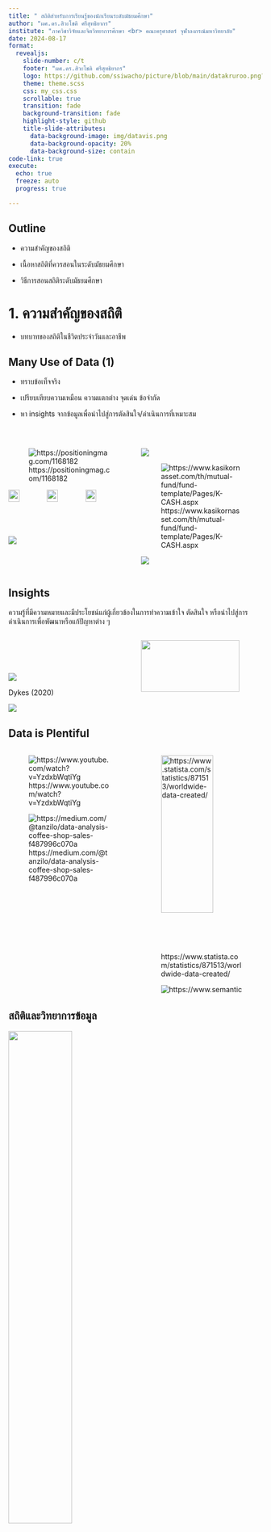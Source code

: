 ```yaml
---
title: " สถิติสำหรับการเรียนรู้ของนักเรียนระดับมัธยมศึกษา"
author: "ผศ.ดร.สิวะโชติ ศรีสุทธิยากร"
institute: "ภาควิชาวิจัยและจิตวิทยาการศึกษา <br> คณะครุศาสตร์ จุฬาลงกรณ์มหาวิทยาลัย"
date: 2024-08-17
format:
  revealjs:
    slide-number: c/t
    footer: "ผศ.ดร.สิวะโชติ ศรีสุทธิยากร"
    logo: https://github.com/ssiwacho/picture/blob/main/datakruroo.png?raw=true
    theme: theme.scss
    css: my_css.css
    scrollable: true
    transition: fade
    background-transition: fade
    highlight-style: github
    title-slide-attributes:
      data-background-image: img/datavis.png
      data-background-opacity: 20%
      data-background-size: contain
code-link: true
execute:
  echo: true
  freeze: auto
  progress: true

---
```


## Outline {.smaller}

- ความสำคัญของสถิติ


- เนื้อหาสถิติที่ควรสอนในระดับมัธยมศึกษา


- วิธีการสอนสถิติระดับมัธยมศึกษา


# 1. ความสำคัญของสถิติ

- บทบาทของสถิติในชีวิตประจำวันและอาชีพ


## Many Use of Data (1) {.smaller}

- ทราบข้อเท็จจริง

- เปรียบเทียบความเหมือน ความแตกต่าง จุดเด่น ข้อจำกัด

- หา insights จากข้อมูลเพื่อนำไปสู่การตัดสินใจ/ดำเนินการที่เหมาะสม

<br>

:::: {.columns}

::: {.column width="50%"}

![https://positioningmag.com/1168182](img/1_%E0%B8%99%E0%B9%89%E0%B8%B3%E0%B8%9B%E0%B8%A5%E0%B8%B2.png)


![](img/pm25.jpg){width="30%"}
![](img/pm25_2.jpg){width="30%"}
![](img/apple_watch.jpg){width="30%"}

![](img/weather.png)


:::

::: {.column width="50%"}

[![](img/blood.png)](https://medium.com/neodocs/how-to-understand-my-blood-report-when-values-are-abnormal-and-bold-56d09af5f076)

![https://www.kasikornasset.com/th/mutual-fund/fund-template/Pages/K-CASH.aspx](img/fund.png)

![](img/macbook.gif)

:::

::::


## Insights {.smaller}

ความรู้ที่มีความหมายและมีประโยชน์แก่ผู้เกี่ยวข้องในการทำความเข้าใจ ตัดสินใจ หรือนำไปสู่การดำเนินการเพื่อพัฒนาหรือแก้ปัญหาต่าง ๆ 

:::: {.columns}

::: {.column width="50%"}

<br>
<br>
<br>

![](img/decision.png)

<div class="caption">Dykes (2020)</div>



:::

::: {.column width="50%"}

![](img/insights.png){width="90%"}

<div class="caption3">[Insight Literacy: Why We Need To Clarify What Insights Really Are](https://www.forbes.com/sites/brentdykes/2022/03/08/insight-literacy-why-we-need-to-clarify-what-insights-really-are/?sh=1fe3bfc83fc3)</div>
:::

::::

![](img/education.png)




## Data is Plentiful {.smaller}


:::: {.columns}

::: {.column width="50%"}

![https://www.youtube.com/watch?v=YzdxbWqtiYg](img/many_data.png)


![https://medium.com/@tanzilo/data-analysis-coffee-shop-sales-f487996c070a](img/cafe_data.png)
:::

::: {.column width="50%"}

![https://www.statista.com/statistics/871513/worldwide-data-created/](img/growth_of_data.png){width="80%"}

![https://www.semanticscholar.org/paper/Teachers-using-classroom-data-well%3A-Identifying-key-Renshaw-Baroutsis/c0e0dfa27600938517a5466196c426c03887c7b2](img/classroom_data.png)

:::

::::

## สถิติและวิทยาการข้อมูล {.smaller}

::: {.r-stack}


![](img/datascience.png){width="50%" fig-align="center"}



![](img/typeofanalytic.png){.fragment}

:::

<br>

<div class="caption">[https://clevertap.com/blog/data-science/](https://clevertap.com/blog/data-science/)  </div>




## Use Cases: Business {.smaller}

::: {.r-stack}

:::: {.columns}


::: {.column width="50%"}

![](https://assets.grab.com/wp-content/uploads/sites/8/2021/12/02175715/MY21GTPDT2GTPASS2021_How-To_GIF_800x800.gif){width=50%} ![https://www.iplandigital.co.th/ecommerce/temu-ecommerce-success-secrets/](img/temu.png){width="30%"}

<div class="caption3">https://www.iplandigital.co.th/ecommerce/temu-ecommerce-success-secrets/</div>

[![](img/เต่าบิน-2.jpg){width=80%}](https://thestandard.co/tao-bin-a-robotic-barista-suscess/)

:::

::: {.column width="50%"}


[![](https://miro.medium.com/v2/resize:fit:1400/format:webp/1*QKQA8ylu1lCtOkJaa_gGaw.png){width=100%}](https://medium.com/swlh/netflix-and-the-recommendation-system-e806f062ba74)

::: {style="font-size: 65%;"}


- Marketing Analysis

- Pricing

- Demand/Supply Analysis and Sales Forecasting

- Churn Prediction

- Loyalty Analysis

- Social Listening

- HR Analytics

- Process Optimization

- Recommendation System


:::


:::

<div class="caption4">https://www.rib-software.com/en/blogs/data-driven-decision-making-in-businesses</div>
::::

![](img/data-driven-decision-making-importance.webp){.fragment}


:::

## Use Cases: Finance {.smaller}

:::: {.columns}


::: {.column width="50%"}

- Risk management

- Fraud detection

- Customer segmentation

- Personalize finance

- Credit scoreing

- Loan underwriting


:::


::: {.column width="50%"}

![https://www.spiceworks.com/it-security/vulnerability-management/articles/what-is-fraud-detection/](img/Fraud-Detection-Techniques.png)


:::


::::




## Use Cases: Medical {.smaller}


:::: {.columns}


::: {.column width="60%"}

::: {style="font-size: 75%;"}

- Reduce failures in treatments

- Drug/Vaccine development

- Predictive Medical

- Disease tracking and prevention

- Patient health monitoring and maintenance

- Virtual assistance for patients and customer support

- Medical image analysis

- Predictive medicine: prognosis and diagnostic accuracy

:::

[![](img/Apple_WatchSeries6-ECG-alerts-heartrate-atrialfibrillation-longlook_050121_inline.jpg.large.jpg){width=35%}](https://www.youtube.com/watch?v=LAO43KDClDM&t=23s)[![](https://cdsassets.apple.com/live/7WUAS350/images/health/watchos-10-series-8-fall-detection-notification.png){width=30%}](https://support.apple.com/th-th/108896)


:::

::: {.column width="40%"}

![https://www.youper.ai/how-it-works](img/vitual_healthcare.png)


[![](https://activewizards.com/content/blog/Top%207%20Data%20Science%20Use%20Cases%20in%20Healthcare/ai-brain-cancer-neurosciencenews.jpg){width=70% fig-align="left"}](https://activewizards.com/blog/top-7-data-science-use-cases-in-healthcare/)

<div class="caption2">https://activewizards.com/blog/top-7-data-science-use-cases-in-healthcare</div>




:::
::::

<br>

:::: {.columns}


::: {.column width="50%"}



![https://www.ncbi.nlm.nih.gov/pmc/articles/PMC9279074/](img/ai_drug_development.png)

:::

::: {.column width="50%"}
![https://www.sciencedirect.com/science/article/pii/S2666990024000156](img/ai_diagnostic_disease.png)

:::

::::


## Use Cases: Education (1) {.smaller}

> Data will help solve 
the big problems of tomorrow.
Prepare your students today. <br> - DataClassroom Inc. (2022)


:::: {.columns}
::: {.column width="55%"}
::: {style="font-size: 70%;"}

เก็บรวบรวมและวิเคราะห์ข้อมูลเกี่ยวกับผลการเรียนและพฤติกรรมการเรียนรู้ของนักเรียน เช่น การเข้าเรียน การทำการบ้าน การทบทวนบทเรียน และผลการทดสอบ ช่วยให้ครู (รวมทั้งนักเรียนและผู้เกี่ยวข้อง) ...

- ทราบจุดเด่น ความต้องการในการพัฒนาหรือปัญหาในการเรียนรู้ของนักเรียน 

- วิเคราะห์ปัจจัยที่มีความสัมพันธ์หรือมีผลต่อการเรียนรู้ของนักเรียน

- ออกแบบการจัดประสบการณ์เรียนรู้เฉพาะบุคคล (personalized learning)

- ทำนายแนวโน้มความสำเร็จในการเรียนของผู้เรียน หรือแนวโน้มความเสี่ยงของผู้เรียนแต่ละบุคคล 

- ปรับเปลี่ยน/ออกแบบการจัดการเรียนรู้ของรายวิชา

- ปรับปรุง/พัฒนาหลักสูตร

- Automation

:::
:::

::: {.column width="45%"}
![](img/datadriven.png)

<div class="caption">Bolz & Madhavan (2023)</div>

:::
::::


## Use Cases: Education (2) {.smaller}


:::: {.columns}
::: {.column width="35%"}
<br>
![](img/ach.png){width="80%"}
![](img/effect_ach.png){width="100%"}

:::
::: {.column width="65%"}
<br>
![](img/predict.png)

:::
::::

:::: {.columns}

::: {.column width="40%"}

![](img/speech.png){width="100%"}

:::

::: {.column width="60%"}

![](img/clustering.png)

<div class="caption">สิวะโชติ ศรีสุทธิยากร (2567)</div>

:::

::::

![](img/AES.png){width="90%"}


:::: {.columns}
::: {.column width="50%"}
![](img/itemanalysis.png)
:::
::: {.column width="50%"}
![](img/itemanalysis2.png)
:::
::::

<div class="caption">สิวะโชติ ศรีสุทธิยากร และคณะ (2567)</div>


## Use Cases: Education (3) {.smaller}



![](img/education2.png)

<left>
<div class="caption3">วรรณี แกมเกตุ และคณะ (2566)</div>
</left>

<left>
<div class="caption5">ธวัชชัย ขวัญเมือง และสิวะโชติ ศรีสุทธิยากร (2567)</div>
</left>

- กำกับติดตาม/ประเมินผลการดำเนินงานทางการศึกษา

- สนับสนุนการตัดสินใจเชิงนโยบาย/สร้างข้อเสนอแนะสำหรับการดำเนินงานทางการศึกษา

- บริหารจัดการ/จัดสรรทรัพยากรทางการศึกษา


## Use Cases: Sport

:::: {.columns}

::: {.column width="40%"}

![](img/sportanalytic.png){width="80%"}

![](img/football.png){width="40%"} ![](img/NFL_book.png){width="39%"}

![](img/NFL.png){width="80%"}
:::

::: {.column width="60%"}

![](img/football2.png)

![](img/football_heatmap.png)

![](img/manutd.png)


:::
::::

<div class="caption3">https://github.com/harshkrishna17/Football-Data-Visualizations</div>


<div class="caption3">
https://www.linkedin.com/pulse/choosing-right-data-analytics-tools-football-success-qp93e/</div>


# 2. เนื้อหาสถิติที่ควรสอนในระดับมัธยมศึกษา

- ความสำคัญของการจัดการเรียนรู้สถิติในระดับมัธยมศึกษา

- Learning Outcomes ที่คาดหวัง/เนื้อหา

- การจัดการเรียนรู้ระหว่างนักเรียนแผนวิทย์กับศิลป์


## Do we need to teach Statistics/Data Science in K-12? {.smaller}

:::: {.columns}

::: {.column width="50%"}

::: {style="font-size: 70%;"}


> "ในโลกปัจจุบันที่ขับเคลื่อนด้วยข้อมูลมากขึ้น การเข้าใจบทบาทของข้อมูลและเทคโนโลยีและอัลกอริทึมที่สร้างขึ้นรอบๆ ข้อมูลกำลังกลายเป็นการรู้เท่าทันที่สำคัญ" (Bargagliotti et al., 2020)


> “Data literacy has become important, for almost everyone. Companies need more people with the ability to interpret data, to draw insights, and to ask the right questions in the first place. These are skills that anyone can develop, and there are now many ways for individuals to upskill themselves and for companies to support them, lift capabilities, and drive change. Indeed, the data itself is clear on this: Data-driven decision-making markedly improves business performance.” Josh Bersin and Marc Zao-Sanders in [Harvard Business Review](https://hbr.org/2020/02/boost-your-teams-data-literacy)

:::

:::

::: {.column width="50%"}



::: {style="font-size: 70%;"}


> "สาขาวิชาต่าง ๆ อาจมีแนวคิดเกี่ยวกับข้อมูลที่แตกต่างกัน (มีบริบทที่แตกต่างกัน)และมีเทคนิคการวิเคราะห์ที่พัฒนาขึ้นเพื่อตอบสนองความต้องการเฉพาะของแต่ละสาขาวิชา อย่างไรก็ตาม วิธีการในการแก้ไขปัญหาและตอบคำถามด้วยข้อมูลใช้ logic เดียวกันมีความสอดคล้องกันในแนวปฏิบัติที่ใช้ในทุกสาขาวิชา" (Reynante et al., 2020; National Academies of Sciences, Engineering, and Medicine, 2023)

- มีความรู้และทักษะพื้นฐานที่จำเป็นสำหรับโลกปัจจุบันที่ขับเคลื่อนด้วยข้อมูล

- พัฒนาทักษะการคิดเชิงวิเคราะห์ของผู้เรียน

- พัฒนาทักษะในการตัดสินใจโดยใช้ข้อมูลเป็นฐาน

- เตรียมความพร้อมสำหรับการศึกษาต่อและการทำงาน

- ทักษะการแสวงหาความรู้ด้วยตนเอง

- สนับสนุนการเรียนรู้และการบูรณากากรความรู้ข้ามสาขาวิชา


:::

:::

::::




## Do we need to teach Statistics/Data Science in K-12? {.smaller}


::: panel-tabset

### Statistics/Data Science in K-12?

::: {.r-stack}

![](img/need_DS.png){width="60%" .absolute top=200 left=0}

![](img/teach_Stat.png){.fragment width="60%" .absolute bottom=0 right=50}

![](img/teach_ds3.png){.fragment width="50%" .absolute bottom=0 right=400}

![](img/teach_ds.png){.fragment width="40%" .absolute bottom=0 right=200}


![](img/teach_ds6.png){.fragment width="50%" .absolute bottom=20 right=30}


![](img/teach_ds5.png){.fragment width="50%" .absolute bottom=20 right=400}

![](img/teach_ds4.png){.fragment width="50%" .absolute bottom=30 left=300}

:::

### Reference


- [We Need to Teach Data Science in Grades K-12](https://csteachers.org/we-need-to-teach-data-science-in-grades-k-12/)

- [Pre-K–12 Guidelines for Assessment and Instruction
in <br>Statistics Education II (GAISE II)](https://www.amstat.org/asa/files/pdfs/GAISE/GAISEIIPreK-12_Full.pdf)

- [Statistics or Data Science for K-12 Education?](https://www.niss.org/news/statistics-or-data-science-k-12-education)

- [Statistics education at a time of global disruption and crises: <br>
a growing challenge for the curriculum, classroom and beyond](papers/41297_2022_Article_167.pdf)


- [Opinion: Modern high school math should be about data science — not Algebra 2](https://www.latimes.com/opinion/story/2019-10-23/math-high-school-algebra-data-statistics)

- [Should High Schools Teach Data Science? If So, Alum Says ‘Why Not Me?’](https://news.virginia.edu/content/should-high-schools-teach-data-science-if-so-alum-says-why-not-me)


- [MOBILIZE: A DATA SCIENCE CURRICULUM FOR 16-YEAR-OLD STUDENTS](papers/Gould-ICOTS-2018_07.03.18.pdf)




:::




## Framework {.smaller}

- แหล่งข้อมูลอยู่ที่ไหน เราสามารถเข้าถึง/เก็บรวบรวม และใช้ประโยชน์จากข้อมูลได้อย่างไร

- ผลกระทบและผลลัพธ์ของการใช้ข้อมูลต่อบุคคล กลุ่มคน และสังคม 


:::: {.columns}

::: {.column width="35%"}

![](img/What-is-data-literacy.png){width="80%" fig-align="center"}

![](img/data_ethic.png){width="80%" fig-align="center"}

:::



::: {.column width="65%"}


![](img/datascience_process.png)

<div class ="caption">[Goldstein (2017)](https://medium.com/the-mission/deconstructing-data-science-breaking-the-complex-craft-into-its-simplest-parts-15b15420df21)</div>


:::

::::

<div class="caption2">https://digicromeacademy.medium.com/ethics-of-data-science-c1f567fb34d1</div>


<div class="caption2">https://www.datacamp.com/blog/introduction-to-data-ethics</div>


## ASA Framework 


![](img/ASA_framwork1.png){width="80%"}


<div class="caption2">[https://www.amstat.org/asa/files/pdfs/GAISE/GAISEIIPreK-12_Full.pdf](https://www.amstat.org/asa/files/pdfs/GAISE/GAISEIIPreK-12_Full.pdf)</div>


## ASA Framework {.smaller}


:::: {.columns}

::: {.column width="50%"}

![](img/formulate.png)

![](img/analysis.png)

:::

::: {.column width="50%"}

![](img/collect_data.png)

![](img/interpret.png)

:::

::::

<div class="caption4">[https://www.amstat.org/asa/files/pdfs/GAISE/GAISEIIPreK-12_Full.pdf](https://www.amstat.org/asa/files/pdfs/GAISE/GAISEIIPreK-12_Full.pdf)</div>



## ASA Framework {.smaller}




##

```r
#install.packages("networkD3")
# Load package
library(networkD3)
 
# Load energy projection data
URL <- paste0(
        "https://cdn.rawgit.com/christophergandrud/networkD3/",
        "master/JSONdata/energy.json")
Energy <- jsonlite::fromJSON(URL)

sankeyNetwork(Links = Energy$links, Nodes = Energy$nodes, Source = "source",
             Target = "target", Value = "value", NodeID = "name",
             units = "TWh", fontSize = 12, nodeWidth = 30)
```




##

![https://dl.acm.org/doi/10.1145/3478431.3499311](img/HS_DS.png)



##


